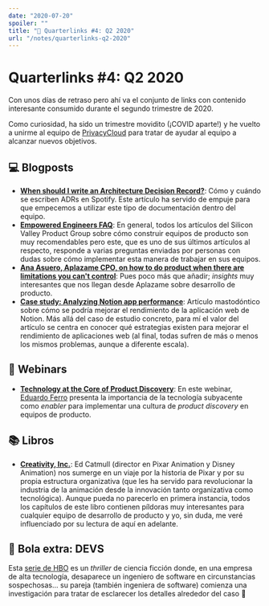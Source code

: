 ```yaml
---
date: "2020-07-20"
spoiler: ""
title: "🔗 Quarterlinks #4: Q2 2020"
url: "/notes/quarterlinks-q2-2020"
---
```


# Quarterlinks #4: Q2 2020

Con unos días de retraso pero ahí va el conjunto de links con contenido interesante consumido durante el segundo
trimestre de 2020.

Como curiosidad, ha sido un trimestre movidito (¡COVID aparte!) y he vuelto a unirme al equipo de
[PrivacyCloud](https://privacycloud.com) para tratar de ayudar al equipo a alcanzar nuevos objetivos.

## 💻 Blogposts

- **[When should I write an Architecture Decision Record?][adr]**: Cómo y cuándo se escriben ADRs en Spotify. Este
  artículo ha servido de empuje para que empecemos a utilizar este tipo de documentación dentro del equipo.
- **[Empowered Engineers FAQ][empowered-engineers]**: En general, todos los artículos del Silicon Valley Product Group
  sobre cómo construir equipos de producto son muy recomendables pero este, que es uno de sus últimos artículos al
  respecto, responde a varias preguntas enviadas por personas con dudas sobre cómo implementar esta manera de trabajar
  en sus equipos.
- **[Ana Asuero, Aplazame CPO, on how to do product when there are limitations you can't control][aplazame]**: Pues poco
  más que añadir; _insights_ muy interesantes que nos llegan desde Aplazame sobre desarrollo de producto.
- **[Case study: Analyzing Notion app performance][notion]**: Artículo mastodóntico sobre cómo se podría mejorar el
  rendimiento de la aplicación web de Notion. Más allá del caso de estudio concreto, para mí el valor del artículo se
  centra en conocer qué estrategias existen para mejorar el rendimiento de aplicaciones web (al final, todas sufren de
  más o menos los mismos problemas, aunque a diferente escala).

## 🎥 Webinars

- **[Technology at the Core of Product Discovery][product-discovery]**: En este webinar, [Eduardo Ferro][eferro]
  presenta la importancia de la tecnología subyacente como _enabler_ para implementar una cultura de _product discovery_
  en equipos de producto.

## 📚 Libros

- **[Creativity, Inc.][creativity]**: Ed Catmull (director en Pixar Animation y Disney Animation) nos sumerge en un
  viaje por la historia de Pixar y por su propia estructura organizativa (que les ha servido para revolucionar la
  industria de la animación desde la innovación tanto organizativa como tecnológica). Aunque pueda no parecerlo en
  primera instancia, todos los capítulos de este libro contienen píldoras muy interesantes para cualquier equipo de
  desarrollo de producto y yo, sin duda, me veré influenciado por su lectura de aquí en adelante.

## 🎱 Bola extra: DEVS

Esta [serie de HBO][devs] es un _thriller_ de ciencia ficción donde, en una empresa de alta tecnología, desaparece un
ingeniero de software en circunstancias sospechosas... su pareja (también ingeniera de software) comienza una
investigación para tratar de esclarecer los detalles alrededor del caso 🙂

[adr]: http://labs.spotify.com/2020/04/14/when-should-i-write-an-architecture-decision-record/
[aplazame]: https://www.javierescribano.me/ana-asuero-aplazame/
[creativity]: https://www.goodreads.com/book/show/18077903-creativity-inc
[devs]: https://www.filmaffinity.com/es/film120510.html
[eferro]: https://twitter.com/eferro
[empowered-engineers]: https://svpg.com/empowered-engineers-faq/
[product-discovery]: https://www.youtube.com/watch?v=xeGHvXwCk1M
[notion]: https://3perf.com/blog/notion/
